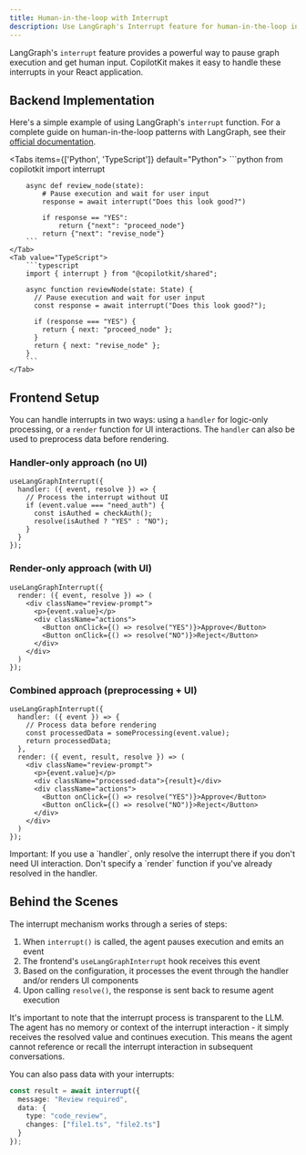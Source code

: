 ```yaml
---
title: Human-in-the-loop with Interrupt
description: Use LangGraph's Interrupt feature for human-in-the-loop interactions
---
```


LangGraph's `interrupt` feature provides a powerful way to pause graph execution and get human input. CopilotKit makes it easy to handle these interrupts in your React application.

## Backend Implementation

Here's a simple example of using LangGraph's `interrupt` function. For a complete guide on human-in-the-loop patterns with LangGraph, see their [official documentation](https://langchain-ai.github.io/langgraph/concepts/human_in_the_loop/).

<Tabs items={['Python', 'TypeScript']} default="Python">
    <Tab value="Python">
        ```python
        from copilotkit import interrupt

        async def review_node(state):
            # Pause execution and wait for user input
            response = await interrupt("Does this look good?")
            
            if response == "YES":
                return {"next": "proceed_node"}
            return {"next": "revise_node"}
        ```
    </Tab>
    <Tab value="TypeScript">
        ```typescript
        import { interrupt } from "@copilotkit/shared";

        async function reviewNode(state: State) {
          // Pause execution and wait for user input
          const response = await interrupt("Does this look good?");
          
          if (response === "YES") {
            return { next: "proceed_node" };
          }
          return { next: "revise_node" };
        }
        ```
    </Tab>
</Tabs>

## Frontend Setup

You can handle interrupts in two ways: using a `handler` for logic-only processing, or a `render` function for UI interactions. The `handler` can also be used to preprocess data before rendering.

### Handler-only approach (no UI)

```tsx
useLangGraphInterrupt({
  handler: ({ event, resolve }) => {
    // Process the interrupt without UI
    if (event.value === "need_auth") {
      const isAuthed = checkAuth();
      resolve(isAuthed ? "YES" : "NO");
    }
  }
});
```

### Render-only approach (with UI)

```tsx
useLangGraphInterrupt({
  render: ({ event, resolve }) => (
    <div className="review-prompt">
      <p>{event.value}</p>
      <div className="actions">
        <Button onClick={() => resolve("YES")}>Approve</Button>
        <Button onClick={() => resolve("NO")}>Reject</Button>
      </div>
    </div>
  )
});
```

### Combined approach (preprocessing + UI)

```tsx
useLangGraphInterrupt({
  handler: ({ event }) => {
    // Process data before rendering
    const processedData = someProcessing(event.value);
    return processedData;
  },
  render: ({ event, result, resolve }) => (
    <div className="review-prompt">
      <p>{event.value}</p>
      <div className="processed-data">{result}</div>
      <div className="actions">
        <Button onClick={() => resolve("YES")}>Approve</Button>
        <Button onClick={() => resolve("NO")}>Reject</Button>
      </div>
    </div>
  )
});
```

<Callout type="warning">
Important: If you use a `handler`, only resolve the interrupt there if you don't need UI interaction. Don't specify a `render` function if you've already resolved in the handler.
</Callout>

## Behind the Scenes

The interrupt mechanism works through a series of steps:
1. When `interrupt()` is called, the agent pauses execution and emits an event
2. The frontend's `useLangGraphInterrupt` hook receives this event
3. Based on the configuration, it processes the event through the handler and/or renders UI components
4. Upon calling `resolve()`, the response is sent back to resume agent execution

It's important to note that the interrupt process is transparent to the LLM. The agent has no memory or context of the interrupt interaction - it simply receives the resolved value and continues execution. This means the agent cannot reference or recall the interrupt interaction in subsequent conversations.

<Accordions>
<Accordion title="Advanced Usage">
You can also pass data with your interrupts:

```typescript
const result = await interrupt({
  message: "Review required",
  data: { 
    type: "code_review",
    changes: ["file1.ts", "file2.ts"]
  }
});
```
</Accordion>
</Accordions>
